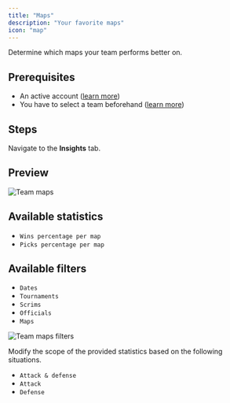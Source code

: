 ```yaml
---
title: "Maps"
description: "Your favorite maps"
icon: "map"
---
```


Determine which maps your team performs better on.

## Prerequisites

- An active account ([learn more](/get-started/setup))
- You have to select a team beforehand ([learn more](/core/team/root))

## Steps

Navigate to the **Insights** tab.

## Preview

<Frame>
    <img
        src="./images/maps/component.png"
        alt="Team maps"
    />
</Frame>

## Available statistics

- `Wins percentage per map`
- `Picks percentage per map`

## Available filters

- `Dates`
- `Tournaments`
- `Scrims`
- `Officials`
- `Maps`

<Frame>
    <img
        src="./images/maps/filters.png"
        alt="Team maps filters"
    />
</Frame>

Modify the scope of the provided statistics based on the following situations.
- `Attack & defense`
- `Attack`
- `Defense`
